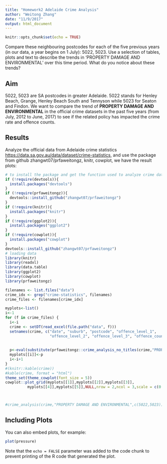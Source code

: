 ```yaml
---
title: "Homework2 Adelaide Crime Analysis"
author: "Weitong Zhang"
date: "11/9/2017"
output: html_document
---
```


```r
knitr::opts_chunk$set(echo = TRUE)
```
Compare these neighbouring postcodes for each of the five previous years (in our data, a year begins on 1 July): 5022, 5023. Use a selection of tables, plots and text to describe the trends in 'PROPERTY DAMAGE AND ENVIRONMENTAL' over this time period. What do you notice about these trends?

## Aim

5022, 5023 are SA postcodes in greater Adelaide. 5022 stands for Henley Beach, Grange, Henley Beach South and Tennyson while 5023 for Seaton and Findon. We want to compare the trend of **PROPERTY DAMAGE AND ENVIRONMENTAL** in the official crime datasets in the past five years (from July, 2012 to June, 2017) to see if the related policy has impacted the crime rate and offence counts.

## Results

Analyze the official data from Adelaide crime statistics <https://data.sa.gov.au/data/dataset/crime-statistics>, and use the package from github zhangwt07/prfaweitongz, knitr, cowplot, we have the result plots:

```r
# to install the package and get the function used to analyze crime data
if (!require(devtools)){
  install.packages("devtools")
}
if (!require(prfaweitongz)){
  devtools::install_github("zhangwt07/prfaweitongz")
}
if (!require(knitr)){
  install.packages("knitr")
}
if (!require(ggplot2)){
  install.packages("ggplot2")
}
if (!require(cowplot)){
  install.packages("cowplot")
}
devtools::install_github("zhangwt07/prfaweitongz")
# loading data
library(knitr)
library(readxl)
library(data.table)
library(ggplot2)
library(cowplot)
library(prfaweitongz)

filenames <- list.files("data")
crime_idx <- grep("crime-statistics", filenames)
crime_files <- filenames[crime_idx]

myplots<-list()
i<-1
for (f in crime_files) {
  i<-i
  crime <- setDT(read_excel(file.path("data", f)))
  setnames(crime, c("date", "suburb", "postcode", "offence_level_1",
                    "offence_level_2", "offence_level_3", "offence_count"))
  
  
  p<-eval(substitute(prfaweitongz::crime_analysis_no_titles(crime,"PROPERTY DAMAGE AND ENVIRONMENTAL",c(5022,5023))),list(i=i))
  myplots[[i]]<-p
  i<-i+1
}
#(knitr::kable(crime))
#kable(crime, format = "html") 
theme_set(theme_cowplot(font_size = 5))
cowplot::plot_grid(myplots[[1]],myplots[[2]],myplots[[3]],
          myplots[[4]],myplots[[5]],NULL,nrow = 2,ncol = 3,scale = c(0.5,0.5,0.5,0.5,0.5),align = "h")



#crime_analysis(crime,"PROPERTY DAMAGE AND ENVIRONMENTAL",c(5022,5023))
```

## Including Plots

You can also embed plots, for example:

```r
plot(pressure)
```

Note that the `echo = FALSE` parameter was added to the code chunk to prevent printing of the R code that generated the plot.
